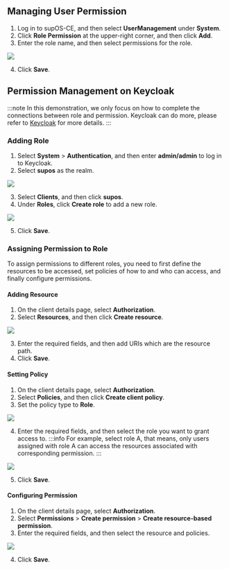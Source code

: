 ## Managing User Permission

1. Log in to supOS-CE, and then select **UserManagement** under **System**.
2. Click **Role Permission** at the upper-right corner, and then click **Add**.
3. Enter the role name, and then select permissions for the role.

<img width={450} src="http://communityimage2.oss-cn-hangzhou.aliyuncs.com/80.png" />

4. Click **Save**.

## Permission Management on Keycloak
:::note
In this demonstration, we only focus on how to complete the connections between role and permission. Keycloak can do more, please refer to <a href="https://www.keycloak.org/guides#getting-started">Keycloak</a>  for more details.
:::

### Adding Role
1. Select **System** > **Authentication**, and then enter **admin/admin** to log in to Keycloak.
2. Select **supos** as the realm.

<img src="http://communityimage2.oss-cn-hangzhou.aliyuncs.com/20.png" />

3. Select **Clients**, and then click **supos**.
4. Under **Roles**, click **Create role** to add a new role.

<img width={350} src="http://communityimage2.oss-cn-hangzhou.aliyuncs.com/21.png" />

5. Click **Save**.

### Assigning Permission to Role
To assign permissions to different roles, you need to first define the resources to be accessed, set policies of how to and who can access, and finally configure permissions.

#### Adding Resource
1. On the client details page, select **Authorization**.
2. Select **Resources**, and then click **Create resource**.

<img src="http://communityimage2.oss-cn-hangzhou.aliyuncs.com/22.png" />

3. Enter the required fields, and then add URIs which are the resource path.
4. Click **Save**.

#### Setting Policy
1. On the client details page, select **Authorization**.
2. Select **Policies**, and then click **Create client policy**.
3. Set the policy type to **Role**.

<img src="http://communityimage2.oss-cn-hangzhou.aliyuncs.com/23.png" />

4. Enter the required fields, and then select the role you want to grant access to.
:::info
For example, select role A, that means, only users assigned with role A can access the resources associated with corresponding permission.
:::

<img src="http://communityimage2.oss-cn-hangzhou.aliyuncs.com/24.png" />

5. Click **Save**.

#### Configuring Permission
1. On the client details page, select **Authorization**.
2. Select **Permissions** > **Create permission** > **Create resource-based permission**.
3. Enter the required fields, and then select the resource and policies.

<img src="http://communityimage2.oss-cn-hangzhou.aliyuncs.com/25.png" />

4. Click **Save**.